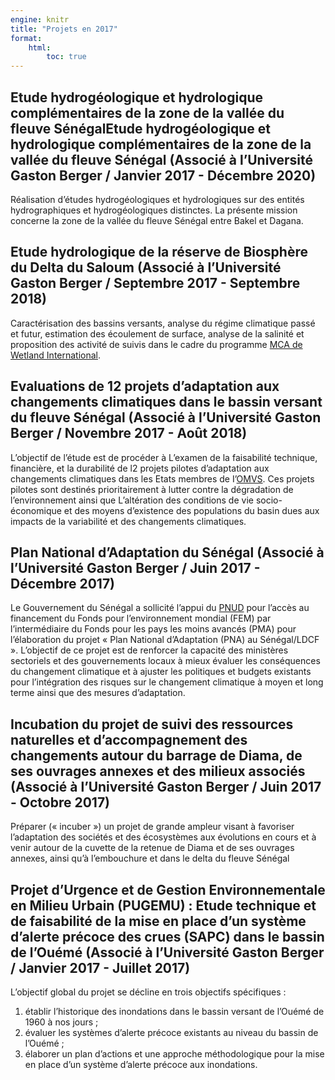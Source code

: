 ```yaml
---
engine: knitr
title: "Projets en 2017"
format: 
    html:
        toc: true
---
```



## Etude hydrogéologique et hydrologique complémentaires de la zone de la vallée du fleuve SénégalEtude hydrogéologique et hydrologique complémentaires de la zone de la vallée du fleuve Sénégal (Associé à l'Université Gaston Berger / Janvier 2017 - Décembre 2020)
Réalisation d’études hydrogéologiques et hydrologiques sur des entités hydrographiques et hydrogéologiques distinctes. La présente mission concerne la zone de la vallée du fleuve Sénégal entre Bakel et Dagana.

## Etude hydrologique de la réserve de Biosphère du Delta du Saloum (Associé à l'Université Gaston Berger / Septembre 2017 - Septembre 2018)
Caractérisation des bassins versants, analyse du régime climatique passé et futur, estimation des écoulement de surface, analyse de la salinité et proposition des activité de suivis dans le cadre du programme [MCA de Wetland International](https://africa.wetlands.org/publications/mangrove-capital-africa-rufiji-delta/){target="_blank"}.

## Evaluations de 12 projets d'adaptation aux changements climatiques dans le bassin versant du fleuve Sénégal (Associé à l'Université Gaston Berger / Novembre 2017 - Août 2018)
L’objectif de l’étude est de procéder à L’examen de la faisabilité technique, financière, et la durabilité de l2 projets pilotes d’adaptation aux changements climatiques dans les Etats membres de I’[OMVS](https://www.omvs.org/){target="_blank"}. Ces projets pilotes sont destinés prioritairement à lutter contre la dégradation de l’environnement ainsi que L’altération des conditions de vie socio-économique et des moyens d’existence des populations du basin dues aux impacts de la variabilité et des changements climatiques.

## Plan National d’Adaptation du Sénégal (Associé à l'Université Gaston Berger / Juin 2017 - Décembre 2017)
Le Gouvernement du Sénégal a sollicité l’appui du [PNUD](https://www.undp.org/fr){target="_blank"} pour l’accès au financement du Fonds pour l'environnement mondial (FEM) par l'intermédiaire du Fonds pour les pays les moins avancés (PMA) pour l'élaboration du projet « Plan National d'Adaptation (PNA) au Sénégal/LDCF ». L'objectif de ce projet est de renforcer la capacité des ministères sectoriels et des gouvernements locaux à mieux évaluer les conséquences du changement climatique et à ajuster les politiques et budgets existants pour l'intégration des risques sur le changement climatique à moyen et long terme ainsi que des mesures d'adaptation.

## Incubation du projet de suivi des ressources naturelles et d’accompagnement des changements autour du barrage de Diama, de ses ouvrages annexes et des milieux associés (Associé à l'Université Gaston Berger / Juin 2017 - Octobre 2017)
Préparer (« incuber ») un projet de grande ampleur visant à favoriser l’adaptation des sociétés et des écosystèmes aux évolutions en cours et à venir autour de la cuvette de la retenue de Diama et de ses ouvrages annexes, ainsi qu’à l’embouchure et dans le delta du fleuve Sénégal

## Projet d’Urgence et de Gestion Environnementale en Milieu Urbain (PUGEMU) : Etude technique et de faisabilité de la mise en place d'un système d'alerte précoce des crues (SAPC) dans le bassin de l'Ouémé (Associé à l'Université Gaston Berger / Janvier 2017 - Juillet 2017)
L’objectif global du projet se décline en trois objectifs spécifiques : 

1. établir l’historique des inondations dans le bassin versant de l’Ouémé de 1960 à nos jours ; 
2. évaluer les systèmes d’alerte précoce existants au niveau du bassin de l’Ouémé ;
3. élaborer un plan d’actions et une approche méthodologique pour la mise en place d’un système d’alerte précoce aux inondations.